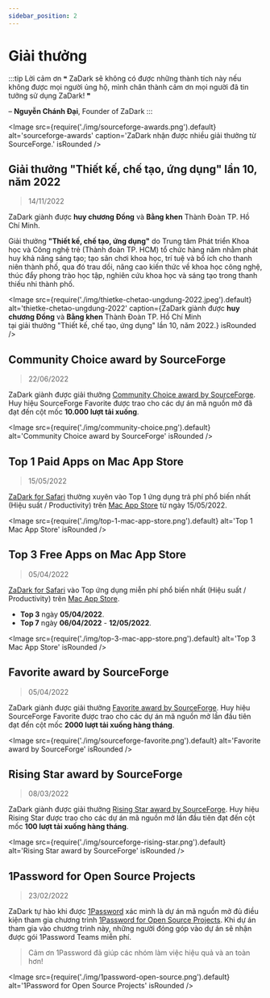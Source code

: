 ```yaml
---
sidebar_position: 2
---
```


# Giải thưởng

:::tip Lời cảm ơn
❝ ZaDark sẽ không có được những thành tích này nếu không được mọi người ủng hộ, mình chân thành cảm ơn mọi người đã tin tưởng sử dụng ZaDark! ❞

– **Nguyễn Chánh Đại**, Founder of ZaDark
:::

<Image
  src={require('./img/sourceforge-awards.png').default}
  alt='sourceforge-awards'
  caption='ZaDark nhận được nhiều giải thưởng từ SourceForge.'
  isRounded
/>

## Giải thưởng "Thiết kế, chế tạo, ứng dụng" lần 10, năm 2022

> 14/11/2022

ZaDark giành được **huy chương Đồng** và **Bằng khen** Thành Đoàn TP. Hồ Chí Minh.

Giải thưởng **"Thiết kế, chế tạo, ứng dụng"** do Trung tâm Phát triển Khoa học và Công nghệ trẻ (Thành đoàn TP. HCM) tổ chức hàng năm nhằm phát huy khả năng sáng tạo; tạo sân chơi khoa học, trí tuệ và bổ ích cho thanh niên thành phố, qua đó trau dồi, nâng cao kiến thức về khoa học công nghệ, thúc đẩy phong trào học tập, nghiên cứu khoa học và sáng tạo trong thanh thiếu nhi thành phố.

<Image
  src={require('./img/thietke-chetao-ungdung-2022.jpeg').default}
  alt='thietke-chetao-ungdung-2022'
  caption={<span>ZaDark giành được <strong>huy chương Đồng</strong> và <strong>Bằng khen</strong> Thành Đoàn TP. Hồ Chí Minh<br />tại giải thưởng "Thiết kế, chế tạo, ứng dụng" lần 10, năm 2022.</span>}
  isRounded
/>

## Community Choice award by SourceForge

> 22/06/2022

ZaDark giành được giải thưởng [Community Choice award by SourceForge](https://sourceforge.net/about/project\_awards). Huy hiệu SourceForge Favorite được trao cho các dự án mã nguồn mở đã đạt đến cột mốc **10.000 lượt tải xuống**.

<Image
  src={require('./img/community-choice.png').default}
  alt='Community Choice award by SourceForge'
  isRounded
/>

## Top 1 Paid Apps on Mac App Store

> 15/05/2022

[ZaDark for Safari](web/safari) thường xuyên vào Top 1 ứng dụng trả phí phổ biến nhất (Hiệu suất / Productivity) trên [Mac App Store](https://short.quaric.com/zadark-safari) từ ngày 15/05/2022.

<Image
  src={require('./img/top-1-mac-app-store.png').default}
  alt='Top 1 Mac App Store'
  isRounded
/>

## Top 3 Free Apps on Mac App Store

> 05/04/2022

[ZaDark for Safari](web/safari) vào Top ứng dụng miễn phí phổ biến nhất (Hiệu suất / Productivity) trên [Mac App Store](https://short.quaric.com/zadark-safari).

* **Top 3** ngày **05/04/2022**.
* **Top 7** ngày **06/04/2022** - **12/05/2022**.

<Image
  src={require('./img/top-3-mac-app-store.png').default}
  alt='Top 3 Mac App Store'
  isRounded
/>

## Favorite award by SourceForge

> 05/04/2022

ZaDark giành được giải thưởng [Favorite award by SourceForge](https://sourceforge.net/about/project\_awards). Huy hiệu SourceForge Favorite được trao cho các dự án mã nguồn mở lần đầu tiên đạt đến cột mốc **2000 lượt tải xuống hàng tháng**.

<Image
  src={require('./img/sourceforge-favorite.png').default}
  alt='Favorite award by SourceForge'
  isRounded
/>

## Rising Star award by SourceForge

> 08/03/2022

ZaDark giành được giải thưởng [Rising Star award by SourceForge](https://sourceforge.net/about/project\_awards). Huy hiệu Rising Star được trao cho các dự án mã nguồn mở lần đầu tiên đạt đến cột mốc **100 lượt tải xuống hàng tháng**.

<Image
  src={require('./img/sourceforge-rising-star.png').default}
  alt='Rising Star award by SourceForge'
  isRounded
/>

## 1Password for Open Source Projects

> 23/02/2022

ZaDark tự hào khi được [1Password](https://1password.com/) xác minh là dự án mã nguồn mở đủ điều kiện tham gia chương trình [1Password for Open Source Projects](https://github.com/1Password/1password-teams-open-source). Khi dự án tham gia vào chương trình này, những người đóng góp vào dự án sẽ nhận được gói 1Password Teams miễn phí.

> Cảm ơn 1Password đã giúp các nhóm làm việc hiệu quả và an toàn hơn!

<Image
  src={require('./img/1password-open-source.png').default}
  alt='1Password for Open Source Projects'
  isRounded
/>
